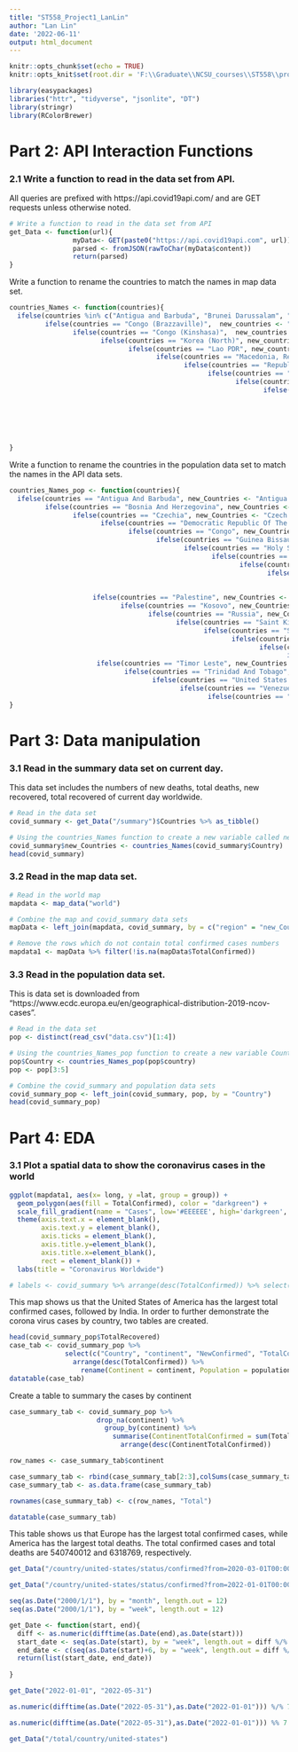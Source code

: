 ```yaml
---
title: "ST558_Project1_LanLin"
author: "Lan Lin"
date: '2022-06-11'
output: html_document
---
```


```r
knitr::opts_chunk$set(echo = TRUE)
knitr::opts_knit$set(root.dir = 'F:\\Graduate\\NCSU_courses\\ST558\\projects\\project_1')
```

```r
library(easypackages)
libraries("httr", "tidyverse", "jsonlite", "DT")
library(stringr)
library(RColorBrewer)
```

# Part 2: API Interaction Functions

### 2.1 Write a function to read in the data set from API.

All queries are prefixed with https://api.covid19api.com/ and are GET requests unless otherwise noted.
```r
# Write a function to read in the data set from API
get_Data <- function(url){
                myData<- GET(paste0("https://api.covid19api.com", url))
                parsed <- fromJSON(rawToChar(myData$content))
                return(parsed)
}
```

Write a function to rename the countries to match the names in map data set.
```r
countries_Names <- function(countries){
  ifelse(countries %in% c("Antigua and Barbuda", "Brunei Darussalam", "Iran, Islamic Republic of", "Micronesia, Federated States of", "Taiwan, Republic of China", "Tanzania, United Republic of", "Trinidad and Tobago"), new_countries <- str_replace(word(countries, 1), ",", ""), 
         ifelse(countries == "Congo (Brazzaville)",  new_countries <- "Republic of Congo", 
                ifelse(countries == "Congo (Kinshasa)",  new_countries <- "Democratic Republic of the Congo",
                       ifelse(countries == "Korea (North)", new_countries <- "North Korea",
                              ifelse(countries == "Lao PDR", new_countries <- "Laos",
                                     ifelse(countries == "Macedonia, Republic of", new_countries <- "North Macedonia", 
                                            ifelse(countries == "Republic of Kosovo", new_countries <- "Kosovo", 
                                                  ifelse(countries == "Saint Vincent and Grenadines", new_countries <- "Saint Vincent",
                                                         ifelse(countries == "Syrian Arab Republic (Syria)", new_countries <- "Syria",
                                                                ifelse(countries == "United Kingdom", new_countries <- "UK",
                                                                       ifelse(countries == "United States of America", new_countries <- "USA",
                                                                              ifelse(countries == "Viet Nam", new_countries <-"Vietnam", 
                                                                                     ifelse(countries == "Saint Kitts and Nevis", new_countries <- "Saint Kitts", 
                                                                                            ifelse(countries == "Korea (South)", new_countries <- "South Korea",
                                                                                                   ifelse(countries == "Russian Federation", new_countries <- "Russia", 
                                                                                                          new_countries <- countries)))))))))))))))
}
```

Write a function to rename the countries in the population data set to match the names in the API data sets.
```r
countries_Names_pop <- function(countries){
  ifelse(countries == "Antigua And Barbuda", new_Countries <- "Antigua and Barbuda",
         ifelse(countries == "Bosnia And Herzegovina", new_Countries <- "Bosnia and Herzegovina",
                ifelse(countries == "Czechia", new_Countries <- "Czech Republic",
                       ifelse(countries == "Democratic Republic Of The Congo", new_Countries <- "Congo (Kinshasa)",
                              ifelse(countries == "Congo", new_Countries <- "Congo (Brazzaville)",
                                     ifelse(countries == "Guinea Bissau", new_Countries <- "Guinea-Bissau",
                                            ifelse(countries == "Holy See", new_Countries <- "Holy See (Vatican City State)",
                                                   ifelse(countries == "Iran", new_Countries <- "Iran, Islamic Republic of", 
                                                          ifelse(countries == "South Korea", new_Countries <- "Korea (South)",
                                                                 ifelse(countries == "Laos", new_Countries <- "Lao PDR", 
                                                                        ifelse(countries == "North Macedonia", new_Countries <- "Macedonia, Republic of",
                                                                               ifelse(countries == "Micronesia (Federated States Of)", new_Countries <- "Micronesia, Federated States of", 
                     ifelse(countries == "Palestine", new_Countries <- "Palestinian Territory", 
                            ifelse(countries == "Kosovo", new_Countries <- "Republic of Kosovo",
                                   ifelse(countries == "Russia", new_Countries <- "Russian Federation",
                                          ifelse(countries == "Saint Kitts And Nevis", new_Countries <- "Saint Kitts and Nevis",
                                                 ifelse(countries == "Sao Tome And Principe", new_Countries <- "Sao Tome and Principe",
                                                        ifelse(countries == "Syria", new_Countries <- "Syrian Arab Republic (Syria)",
                                                               ifelse(countries == "Taiwan", new_Countries <- "Taiwan, Republic of China",
                                                                      ifelse(countries == "United Republic Of Tanzania", new_Countries <- "Tanzania, United Republic of",
                      ifelse(countries == "Timor Leste", new_Countries <- "Timor-Leste",
                             ifelse(countries == "Trinidad And Tobago", new_Countries <- "Trinidad and Tobago",
                                    ifelse(countries == "United States Of America", new_Countries <- "United States of America",
                                           ifelse(countries == "Venezuela", new_Countries <- "Venezuela (Bolivarian Republic)",
                                                  ifelse(countries == "Vietnam", new_Countries <- "Viet Nam", new_countries <- countries)))))))))))))))))))))))))
}
```


# Part 3: Data manipulation 

### 3.1 Read in the summary data set on current day. 
This data set includes the numbers of new deaths, total deaths, new recovered, total recovered of current day worldwide. 

```r
# Read in the data set
covid_summary <- get_Data("/summary")$Countries %>% as_tibble()

# Using the countries_Names function to create a new variable called new_Countries to match the country names in the map data set
covid_summary$new_Countries <- countries_Names(covid_summary$Country)
head(covid_summary)
```

### 3.2 Read in the map data set.
```r
# Read in the world map
mapdata <- map_data("world")

# Combine the map and covid_summary data sets 
mapData <- left_join(mapdata, covid_summary, by = c("region" = "new_Countries"))

# Remove the rows which do not contain total confirmed cases numbers 
mapdata1 <- mapData %>% filter(!is.na(mapData$TotalConfirmed))
```


### 3.3 Read in the population data set. 
This is data set is downloaded from "https://www.ecdc.europa.eu/en/geographical-distribution-2019-ncov-cases".
```r
# Read in the data set
pop <- distinct(read_csv("data.csv")[1:4])

# Using the countries_Names_pop function to create a new variable Country to match the country names in the covid_summary data set. 
pop$Country <- countries_Names_pop(pop$country)
pop <- pop[3:5]

# Combine the covid_summary and population data sets 
covid_summary_pop <- left_join(covid_summary, pop, by = "Country")
head(covid_summary_pop)
```




# Part 4: EDA 

### 3.1 Plot a spatial data to show the coronavirus cases in the world 
```r
ggplot(mapdata1, aes(x= long, y =lat, group = group)) +
  geom_polygon(aes(fill = TotalConfirmed), color = "darkgreen") + 
  scale_fill_gradient(name = "Cases", low='#EEEEEE', high='darkgreen', na.value = "grey") +
  theme(axis.text.x = element_blank(),
        axis.text.y = element_blank(),
        axis.ticks = element_blank(),
        axis.title.y=element_blank(),
        axis.title.x=element_blank(),
        rect = element_blank()) +
  labs(title = "Coronavirus Worldwide")

# labels <- covid_summary %>% arrange(desc(TotalConfirmed)) %>% select(new_Countries) %>% slice(1:10)
```
This map shows us that the United States of America has the largest total confirmed cases, followed by India. In order to further demonstrate the corona virus cases by country, two tables are created. 

```r
head(covid_summary_pop$TotalRecovered)
case_tab <- covid_summary_pop %>% 
              select(c("Country", "continent", "NewConfirmed", "TotalConfirmed", "NewDeaths", "TotalDeaths", "population"))  %>%
                arrange(desc(TotalConfirmed)) %>%
                  rename(Continent = continent, Population = population)
datatable(case_tab)
```

Create a table to summary the cases by continent 
```r
case_summary_tab <- covid_summary_pop %>% 
                      drop_na(continent) %>%  
                        group_by(continent) %>% 
                          summarise(ContinentTotalConfirmed = sum(TotalConfirmed), ContinentTotalDeaths =sum(TotalDeaths)) %>%
                            arrange(desc(ContinentTotalConfirmed))

row_names <- case_summary_tab$continent

case_summary_tab <- rbind(case_summary_tab[2:3],colSums(case_summary_tab[2:3]))
case_summary_tab <- as.data.frame(case_summary_tab)

rownames(case_summary_tab) <- c(row_names, "Total")

datatable(case_summary_tab)
```

This table shows us that Europe has the largest total confirmed cases, while America has the largest total deaths. The total confirmed cases and total deaths are 540740012	and 6318769, respectively. 

```r
get_Data("/country/united-states/status/confirmed?from=2020-03-01T00:00:00Z&to=2020-03-07T00:00:00Z")


```

```r
get_Data("/country/united-states/status/confirmed?from=2022-01-01T00:00:00Z&to=2022-01-07T00:00:00Z")
```



```r
seq(as.Date("2000/1/1"), by = "month", length.out = 12)
seq(as.Date("2000/1/1"), by = "week", length.out = 12)
```
```r
get_Date <- function(start, end){
  diff <- as.numeric(difftime(as.Date(end),as.Date(start)))
  start_date <- seq(as.Date(start), by = "week", length.out = diff %/% 7 +1)
  end_date <- c(seq(as.Date(start)+6, by = "week", length.out = diff %/% 7), end)
  return(list(start_date, end_date))
  
}

get_Date("2022-01-01", "2022-05-31")

as.numeric(difftime(as.Date("2022-05-31"),as.Date("2022-01-01"))) %/% 7

as.numeric(difftime(as.Date("2022-05-31"),as.Date("2022-01-01"))) %% 7
```


```r
get_Data("/total/country/united-states")
```












